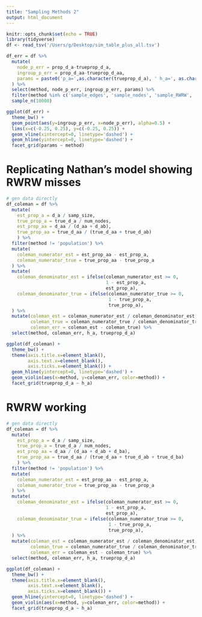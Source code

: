 ```yaml
---
title: "Sampling Methods 2"
output: html_document
---
```


```r
knitr::opts_chunk$set(echo = TRUE)
library(tidyverse)
df <- read_tsv('/Users/g/Desktop/sim_table_plus_all.tsv')
```

```r
df_err = df %>%
  mutate(
    node_p_err = prop_d_a-trueprop_d_a,
    ingroup_p_err = prop_d_aa-trueprop_d_aa,
    params = paste0('p_a=',as.character(trueprop_d_a), ' h_a=', as.character(h_a))
  ) %>%
  select(method, node_p_err, ingroup_p_err, params) %>%
  filter(method %in% c('sample_edges', 'sample_nodes', 'sample_RWRW', 'sample_random_walk')) %>%
  sample_n(10000)

ggplot(df_err) +
  theme_bw() +
  geom_point(aes(y=ingroup_p_err, x=node_p_err), alpha=0.5) +
  lims(x=c(-0.25, 0.25), y=c(-0.25, 0.25)) +
  geom_vline(xintercept=0, linetype='dashed') +
  geom_hline(yintercept=0, linetype='dashed') +
  facet_grid(params ~ method)
```

# Replicating Nathan's model showing RWRW misses
```r

# gen data directly
df_coleman = df %>%
  mutate(
    est_prop_a = d_a / samp_size,
    true_prop_a = true_d_a / num_nodes,
    est_prop_aa = d_aa / (d_aa + d_ab),
    true_prop_aa = true_d_aa / (true_d_aa + true_d_ab)
    ) %>%
  filter(method != 'population') %>%
  mutate(
    coleman_numerator_est = est_prop_aa - est_prop_a,
    coleman_numerator_true = true_prop_aa - true_prop_a
  ) %>%
  mutate(
    coleman_denominator_est = ifelse(coleman_numerator_est >= 0,
                                     1 - est_prop_a,
                                     est_prop_a),
    coleman_denominator_true = ifelse(coleman_numerator_true >= 0,
                                      1 - true_prop_a,
                                      true_prop_a),
  ) %>%
  mutate(coleman_est = coleman_numerator_est / coleman_denominator_est,
         coleman_true = coleman_numerator_true / coleman_denominator_true,
         coleman_err = coleman_est - coleman_true) %>%
  select(method, coleman_err, h_a, trueprop_d_a)

ggplot(df_coleman) + 
  theme_bw() + 
  theme(axis.title.x=element_blank(),
        axis.text.x=element_blank(),
        axis.ticks.x=element_blank()) +
  geom_hline(yintercept=0, linetype='dashed') + 
  geom_violin(aes(x=method, y=coleman_err, color=method)) +
  facet_grid(trueprop_d_a ~ h_a)

```

# RWRW working
```r

# gen data directly
df_coleman = df %>%
  mutate(
    est_prop_a = d_a / samp_size,
    true_prop_a = true_d_a / num_nodes,
    est_prop_aa = d_aa / (d_aa + d_ab + d_ba),
    true_prop_aa = true_d_aa / (true_d_aa + true_d_ab + true_d_ba)
    ) %>%
  filter(method != 'population') %>%
  mutate(
    coleman_numerator_est = est_prop_aa - est_prop_a,
    coleman_numerator_true = true_prop_aa - true_prop_a
  ) %>%
  mutate(
    coleman_denominator_est = ifelse(coleman_numerator_est >= 0,
                                     1 - est_prop_a,
                                     est_prop_a),
    coleman_denominator_true = ifelse(coleman_numerator_true >= 0,
                                      1 - true_prop_a,
                                      true_prop_a),
  ) %>%
  mutate(coleman_est = coleman_numerator_est / coleman_denominator_est,
         coleman_true = coleman_numerator_true / coleman_denominator_true,
         coleman_err = coleman_est - coleman_true) %>%
  select(method, coleman_err, h_a, trueprop_d_a)

ggplot(df_coleman) + 
  theme_bw() + 
  theme(axis.title.x=element_blank(),
        axis.text.x=element_blank(),
        axis.ticks.x=element_blank()) +
  geom_hline(yintercept=0, linetype='dashed') + 
  geom_violin(aes(x=method, y=coleman_err, color=method)) +
  facet_grid(trueprop_d_a ~ h_a)

```